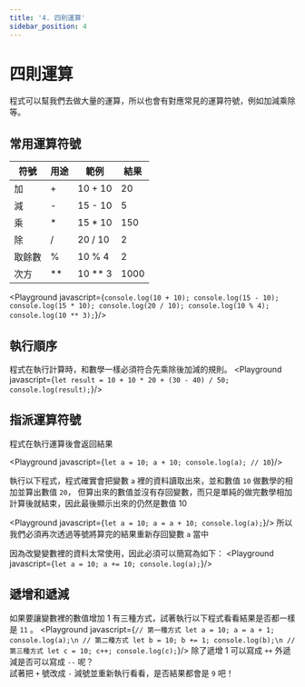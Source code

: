 ```yaml
---
title: '4. 四則運算'
sidebar_position: 4
---
```


# 四則運算
程式可以幫我們去做大量的運算，所以也會有對應常見的運算符號，例如加減乘除等。

## 常用運算符號
|符號|用途|範例|結果|
|-|-|-|-|
|加|+|10 + 10|20|
|減|-|15 - 10|5|
|乘|*|15 * 10|150|
|除|/|20 / 10|2|
|取餘數|%|10 % 4|2|
|次方|**|10 ** 3|1000|

<Playground javascript={`
console.log(10 + 10);
console.log(15 - 10);
console.log(15 * 10);
console.log(20 / 10);
console.log(10 % 4);
console.log(10 ** 3);
`}/>

## 執行順序
程式在執行計算時，和數學一樣必須符合先乘除後加減的規則。
<Playground javascript={`
let result = 10 + 10 * 20 + (30 - 40) / 50;
console.log(result);
`}/>

## 指派運算符號
程式在執行運算後會返回結果

<Playground javascript={`
let a = 10;
a + 10;
console.log(a); // 10
`}/>

執行以下程式，程式確實會把變數 `a` 裡的資料讀取出來，並和數值 `10` 做數學的相加並算出數值 `20`，
但算出來的數值並沒有存回變數，而只是單純的做完數學相加計算後就結束，因此最後顯示出來的仍然是數值 10

<Playground javascript={`
let a = 10;
a = a + 10;
console.log(a);
`}/>
所以我們必須再次透過等號將算完的結果重新存回變數 `a` 當中

因為改變變數裡的資料太常使用，因此必須可以簡寫為如下：
<Playground javascript={`
let a = 10;
a += 10;
console.log(a);
`}/>

## 遞增和遞減
如果要讓變數裡的數值增加 1 有三種方式，試著執行以下程式看看結果是否都一樣是 `11` 。
<Playground javascript={`
// 第一種方式
let a = 10;
a = a + 1;
console.log(a);\n
// 第二種方式
let b = 10;
b += 1;
console.log(b);\n
// 第三種方式
let c = 10;
c++;
console.log(c);
`}/>
除了遞增 1 可以寫成 `++` 外遞減是否可以寫成 `--` 呢？<br/>
試著把 `+` 號改成 `-` 減號並重新執行看看，是否結果都會是 `9` 吧！